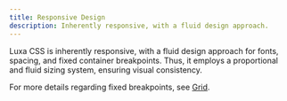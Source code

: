 ```yaml
---
title: Responsive Design
description: Inherently responsive, with a fluid design approach.
---
```


Luxa CSS is inherently responsive, with a fluid design approach for fonts, spacing, and fixed container breakpoints. Thus, it employs a proportional and fluid sizing system, ensuring visual consistency.

For more details regarding fixed breakpoints, see [Grid](/docs/grid).
